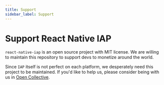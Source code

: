 ```yaml
---
title: Support
sidebar_label: Support
---
```



<AdFitTopFixed />

# Support React Native IAP

`react-native-iap` is an open source project with MIT license. We are willing to
maintain this repository to support devs to monetize around the world.

Since `IAP` itself is not perfect on each platform, we desperately need
this project to be maintained. If you'd like to help us, please consider being
with us in [Open Collective](https://opencollective.com/react-native-iap).
